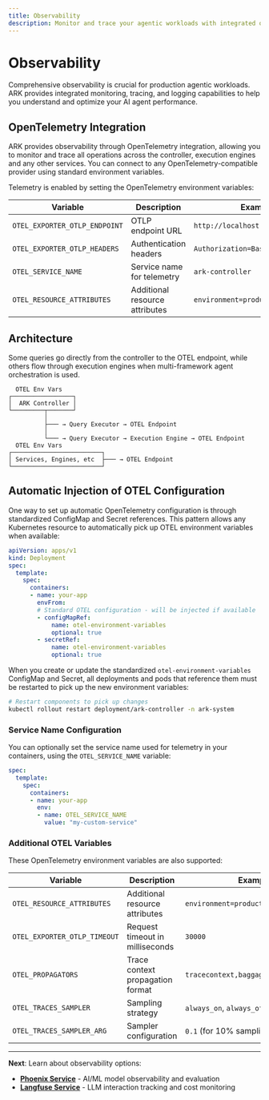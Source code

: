 ```yaml
---
title: Observability
description: Monitor and trace your agentic workloads with integrated observability solutions
---
```


# Observability

Comprehensive observability is crucial for production agentic workloads. ARK provides integrated monitoring, tracing, and logging capabilities to help you understand and optimize your AI agent performance.

## OpenTelemetry Integration

ARK provides observability through OpenTelemetry integration, allowing you to monitor and trace all operations across the controller, execution engines and any other services. You can connect to any OpenTelemetry-compatible provider using standard environment variables.

Telemetry is enabled by setting the OpenTelemetry environment variables:

| Variable | Description | Example |
|----------|-------------|---------|
| `OTEL_EXPORTER_OTLP_ENDPOINT` | OTLP endpoint URL | `http://localhost:4318/v1/traces` |
| `OTEL_EXPORTER_OTLP_HEADERS` | Authentication headers | `Authorization=Basic <token>` |
| `OTEL_SERVICE_NAME` | Service name for telemetry | `ark-controller` |
| `OTEL_RESOURCE_ATTRIBUTES` | Additional resource attributes | `environment=production` |

## Architecture

Some queries go directly from the controller to the OTEL endpoint, while others flow through execution engines when multi-framework agent orchestration is used.

```
  OTEL Env Vars
┌─────────────────┐
│  ARK Controller │
└─────────┬───────┘
          │
          ├─── → Query Executor → OTEL Endpoint
          │
          └─── → Query Executor → Execution Engine → OTEL Endpoint
  OTEL Env Vars
┌─────────────────────────┐
│ Services, Engines, etc  ├─── → OTEL Endpoint
└─────────────────────────┘
```



## Automatic Injection of OTEL Configuration

One way to set up automatic OpenTelemetry configuration is through standardized ConfigMap and Secret references. This pattern allows any Kubernetes resource to automatically pick up OTEL environment variables when available:

```yaml
apiVersion: apps/v1
kind: Deployment
spec:
  template:
    spec:
      containers:
      - name: your-app
        envFrom:
        # Standard OTEL configuration - will be injected if available
        - configMapRef:
            name: otel-environment-variables
            optional: true
        - secretRef:
            name: otel-environment-variables
            optional: true
```

When you create or update the standardized `otel-environment-variables` ConfigMap and Secret, all deployments and pods that reference them must be restarted to pick up the new environment variables:

```bash
# Restart components to pick up changes
kubectl rollout restart deployment/ark-controller -n ark-system
```

### Service Name Configuration

You can optionally set the service name used for telemetry in your containers, using the `OTEL_SERVICE_NAME` variable:

```yaml
spec:
  template:
    spec:
      containers:
      - name: your-app
        env:
        - name: OTEL_SERVICE_NAME
          value: "my-custom-service"
```

### Additional OTEL Variables

These OpenTelemetry environment variables are also supported:

| Variable | Description | Example |
|----------|-------------|---------|
| `OTEL_RESOURCE_ATTRIBUTES` | Additional resource attributes | `environment=production,version=1.0` |
| `OTEL_EXPORTER_OTLP_TIMEOUT` | Request timeout in milliseconds | `30000` |
| `OTEL_PROPAGATORS` | Trace context propagation format | `tracecontext,baggage` |
| `OTEL_TRACES_SAMPLER` | Sampling strategy | `always_on`, `always_off`, `traceidratio` |
| `OTEL_TRACES_SAMPLER_ARG` | Sampler configuration | `0.1` (for 10% sampling) |

---

**Next**: Learn about observability options:
- **[Phoenix Service](/developer-guide/observability/phoenix-service)** - AI/ML model observability and evaluation
- **[Langfuse Service](/developer-guide/observability/langfuse-service)** - LLM interaction tracking and cost monitoring

